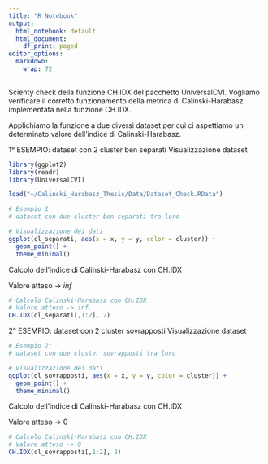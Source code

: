 ```yaml
---
title: "R Notebook"
output:
  html_notebook: default
  html_document:
    df_print: paged
editor_options:
  markdown:
    wrap: 72
---
```


Scienty check della funzione CH.IDX del pacchetto UniversalCVI. Vogliamo
verificare il corretto funzionamento della metrica di Calinski-Harabasz
implementata nella funzione CH.IDX.

Applichiamo la funzione a due diversi dataset per cui ci aspettiamo un
determinato valore dell'indice di Calinski-Harabasz.

1° ESEMPIO: dataset con 2 cluster ben separati Visualizzazione dataset

```r
library(ggplot2)
library(readr)
library(UniversalCVI)

load("~/Calinski_Harabasz_Thesis/Data/Dataset_Check.RData")

# Esempio 1: 
# dataset con due cluster ben separati tra loro

# Visualizzazione dei dati
ggplot(cl_separati, aes(x = x, y = y, color = cluster)) +
  geom_point() +
  theme_minimal()
```

Calcolo dell'indice di Calinski-Harabasz con CH.IDX

Valore atteso -\> $inf$

```r
# Calcolo Calinski-Harabasz con CH.IDX
# Valore atteso -> inf.
CH.IDX(cl_separati[,1:2], 2)
```

2° ESEMPIO: dataset con 2 cluster sovrapposti Visualizzazione dataset

```r
# Esempio 2: 
# dataset con due cluster sovrapposti tra loro

# Visualizzazione dei dati
ggplot(cl_sovrapposti, aes(x = x, y = y, color = cluster)) +
  geom_point() +
  theme_minimal()
```

Calcolo dell'indice di Calinski-Harabasz con CH.IDX

Valore atteso -\> $0$

```r
# Calcolo Calinski-Harabasz con CH.IDX
# Valore atteso -> 0
CH.IDX(cl_sovrapposti[,1:2], 2)
```
